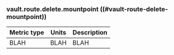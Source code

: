 ### vault.route.delete.mountpoint ((#vault-route-delete-mountpoint))

Metric type | Units | Description
----------- | ----- | -----------
BLAH     | BLAH    | BLAH